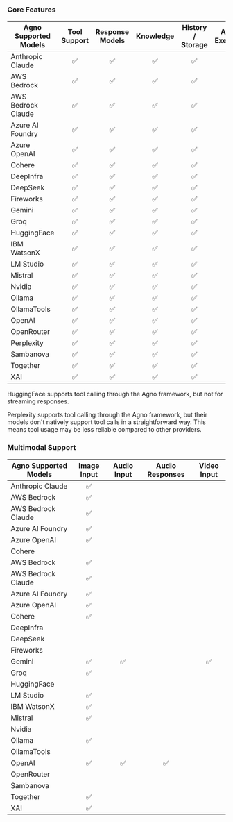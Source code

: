 ### Core Features

| Agno Supported Models | Tool Support | Response Models | Knowledge | History / Storage | Async Execution | Async Tool Support |
| --------------------- | :----------: | :-------------: | :-------: | :---------------: | :-------------: | :----------------: |
| Anthropic Claude      |      ✅      |       ✅        |    ✅     |        ✅         |       ✅        |         ✅         |
| AWS Bedrock           |      ✅      |       ✅        |    ✅     |        ✅         |                 |                    |
| AWS Bedrock Claude    |      ✅      |       ✅        |    ✅     |        ✅         |       ✅        |         ✅         |
| Azure AI Foundry      |      ✅      |       ✅        |    ✅     |        ✅         |       ✅        |         ✅         |
| Azure OpenAI          |      ✅      |       ✅        |    ✅     |        ✅         |       ✅        |         ✅         |
| Cohere                |      ✅      |       ✅        |    ✅     |        ✅         |       ✅        |         ✅         |
| DeepInfra             |      ✅      |       ✅        |    ✅     |        ✅         |       ✅        |         ✅         |
| DeepSeek              |      ✅      |       ✅        |    ✅     |        ✅         |       ✅        |         ✅         |
| Fireworks             |      ✅      |       ✅        |    ✅     |        ✅         |       ✅        |         ✅         |
| Gemini                |      ✅      |       ✅        |    ✅     |        ✅         |       ✅        |         ✅         |
| Groq                  |      ✅      |       ✅        |    ✅     |        ✅         |       ✅        |         ✅         |
| HuggingFace           |      ✅      |       ✅        |    ✅     |        ✅         |       ✅        |         ✅         |
| IBM WatsonX           |      ✅      |       ✅        |    ✅     |        ✅         |       ✅        |         ✅         |
| LM Studio             |      ✅      |       ✅        |    ✅     |        ✅         |       ✅        |         ✅         |
| Mistral               |      ✅      |       ✅        |    ✅     |        ✅         |       ✅        |         ✅         |
| Nvidia                |      ✅      |       ✅        |    ✅     |        ✅         |       ✅        |         ✅         |
| Ollama                |      ✅      |       ✅        |    ✅     |        ✅         |       ✅        |         ✅         |
| OllamaTools           |      ✅      |       ✅        |    ✅     |        ✅         |       ✅        |         ✅         |
| OpenAI                |      ✅      |       ✅        |    ✅     |        ✅         |       ✅        |         ✅         |
| OpenRouter            |      ✅      |       ✅        |    ✅     |        ✅         |       ✅        |         ✅         |
| Perplexity            |      ✅      |       ✅        |    ✅     |        ✅         |       ✅        |         ✅         |
| Sambanova             |      ✅      |       ✅        |    ✅     |        ✅         |       ✅        |         ✅         |
| Together              |      ✅      |       ✅        |    ✅     |        ✅         |       ✅        |         ✅         |
| XAI                   |      ✅      |       ✅        |    ✅     |        ✅         |       ✅        |         ✅         |

<Note>

HuggingFace supports tool calling through the Agno framework, but not for streaming
responses.

</Note>

<Note>

Perplexity supports tool calling through the Agno framework, but their models don't
natively support tool calls in a straightforward way. This means tool usage may
be less reliable compared to other providers.

</Note>

### Multimodal Support

| Agno Supported Models | Image Input | Audio Input | Audio Responses | Video Input |
| --------------------- | :---------: | :---------: | :-------------: | :---------: |
| Anthropic Claude      |     ✅      |             |                 |             |
| AWS Bedrock           |     ✅      |             |                 |             |
| AWS Bedrock Claude    |     ✅      |             |                 |             |
| Azure AI Foundry      |     ✅      |             |                 |             |
| Azure OpenAI          |     ✅      |             |                 |             |
| Cohere                |             |             |                 |             |
| AWS Bedrock           |     ✅      |             |                 |             |
| AWS Bedrock Claude    |     ✅      |             |                 |             |
| Azure AI Foundry      |     ✅      |             |                 |             |
| Azure OpenAI          |     ✅      |             |                 |             |
| Cohere                |     ✅      |             |                 |             |
| DeepInfra             |             |             |                 |             |
| DeepSeek              |             |             |                 |             |
| Fireworks             |             |             |                 |             |
| Gemini                |     ✅      |     ✅      |                 |     ✅      |
| Groq                  |     ✅      |             |                 |             |
| HuggingFace           |             |             |                 |             |
| LM Studio             |     ✅      |             |                 |             |
| IBM WatsonX           |     ✅      |             |                 |             |
| Mistral               |     ✅      |             |                 |             |
| Nvidia                |             |             |                 |             |
| Ollama                |     ✅      |             |                 |             |
| OllamaTools           |             |             |                 |             |
| OpenAI                |     ✅      |     ✅      |       ✅        |             |
| OpenRouter            |             |             |                 |             |
| Sambanova             |             |             |                 |             |
| Together              |     ✅      |             |                 |             |
| XAI                   |     ✅      |             |                 |             |
